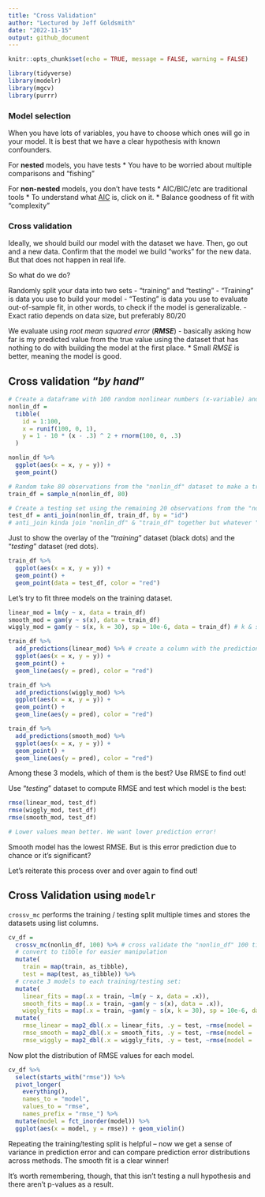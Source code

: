 ```yaml
---
title: "Cross Validation"
author: "Lectured by Jeff Goldsmith"
date: "2022-11-15"
output: github_document
---
```


```r
knitr::opts_chunk$set(echo = TRUE, message = FALSE, warning = FALSE)

library(tidyverse)
library(modelr)
library(mgcv)
library(purrr)
```

### Model selection

When you have lots of variables, you have to choose which ones will go in your model. 
It is best that we have a clear hypothesis with known confounders.

For **nested** models, you have tests
* You have to be worried about multiple comparisons and "fishing"

For **non-nested** models, you don't have tests
* AIC/BIC/etc are traditional tools 
  * To understand what [AIC](https://www.scribbr.com/statistics/akaike-information-criterion/) is, click on it.
* Balance goodness of fit with "complexity"


### Cross validation

Ideally, we should build our model with the dataset we have. Then, go out and a new data. 
Confirm that the model we build "works" for the new data. But that does not happen in real life.

So what do we do?

Randomly split your data into two sets - "training" and "testing"
- "Training" is data you use to build your model
- "Testing" is data you use to evaluate out-of-sample fit, in other words, to check if the model is generalizable.
- Exact ratio depends on data size, but preferably 80/20

We evaluate using *root mean squared error* (***RMSE***) - basically asking how far is my predicted value from the true value
using the dataset that has nothing to do with building the model at the first place.
* Small *RMSE* is better, meaning the model is good.


## Cross validation "*by hand*"

```r
# Create a dataframe with 100 random nonlinear numbers (x-variable) and a y-variable that depends on x-variable.
nonlin_df = 
  tibble(
    id = 1:100,
    x = runif(100, 0, 1),
    y = 1 - 10 * (x - .3) ^ 2 + rnorm(100, 0, .3)
  )

nonlin_df %>% 
  ggplot(aes(x = x, y = y)) + 
  geom_point()
```

```r
# Random take 80 observations from the "nonlin_df" dataset to make a training set to build a model:
train_df = sample_n(nonlin_df, 80)

# Create a testing set using the remaining 20 observations from the "nonlin_df" dataset:
test_df = anti_join(nonlin_df, train_df, by = "id")
# anti_join kinda join "nonlin_df" & "train_df" together but whatever "id" is overlapped (occurred in both datasets) will be removed.
```

Just to show the overlay of the "*training*" dataset (black dots) and the "*testing*" dataset (red dots).
```r
train_df %>% 
  ggplot(aes(x = x, y = y)) + 
  geom_point() +
  geom_point(data = test_df, color = "red")
```

Let's try to fit three models on the training dataset.
```r
linear_mod = lm(y ~ x, data = train_df)
smooth_mod = gam(y ~ s(x), data = train_df)
wiggly_mod = gam(y ~ s(x, k = 30), sp = 10e-6, data = train_df) # k & sp will give us a wiggly line.
```

```r
train_df %>% 
  add_predictions(linear_mod) %>% # create a column with the prediction values
  ggplot(aes(x = x, y = y)) +
  geom_point() +
  geom_line(aes(y = pred), color = "red")

train_df %>% 
  add_predictions(wiggly_mod) %>% 
  ggplot(aes(x = x, y = y)) +
  geom_point() +
  geom_line(aes(y = pred), color = "red")

train_df %>% 
  add_predictions(smooth_mod) %>% 
  ggplot(aes(x = x, y = y)) +
  geom_point() +
  geom_line(aes(y = pred), color = "red")
```

Among these 3 models, which of them is the best? Use RMSE to find out!

Use "*testing*" dataset to compute RMSE and test which model is the best:
```r
rmse(linear_mod, test_df)
rmse(wiggly_mod, test_df)
rmse(smooth_mod, test_df)

# Lower values mean better. We want lower prediction error!
```
Smooth model has the lowest RMSE. But is this error prediction due to chance or it's significant?

Let's reiterate this process over and over again to find out!


## Cross Validation using `modelr`

`crossv_mc` performs the training / testing split multiple times and stores the datasets using list columns.

```r
cv_df = 
  crossv_mc(nonlin_df, 100) %>% # cross validate the "nonlin_df" 100 times
  # convert to tibble for easier manipulation
  mutate(
    train = map(train, as_tibble),
    test = map(test, as_tibble)) %>% 
  # create 3 models to each training/testing set:
  mutate(
    linear_fits = map(.x = train, ~lm(y ~ x, data = .x)),
    smooth_fits = map(.x = train, ~gam(y ~ s(x), data = .x)),
    wiggly_fits = map(.x = train, ~gam(y ~ s(x, k = 30), sp = 10e-6, data = .x))) %>% 
  mutate(
    rmse_linear = map2_dbl(.x = linear_fits, .y = test, ~rmse(model = .x, data = .y)),
    rmse_smooth = map2_dbl(.x = smooth_fits, .y = test, ~rmse(model = .x, data = .y)),
    rmse_wiggly = map2_dbl(.x = wiggly_fits, .y = test, ~rmse(model = .x, data = .y)))
```

Now plot the distribution of RMSE values for each model.
```r
cv_df %>% 
  select(starts_with("rmse")) %>% 
  pivot_longer(
    everything(),
    names_to = "model", 
    values_to = "rmse",
    names_prefix = "rmse_") %>% 
  mutate(model = fct_inorder(model)) %>% 
  ggplot(aes(x = model, y = rmse)) + geom_violin()
```
Repeating the training/testing split is helpful – now we get a sense of variance in prediction error and can compare 
prediction error distributions across methods. The smooth fit is a clear winner!

It’s worth remembering, though, that this isn’t testing a null hypothesis and there aren’t p-values as a result.


